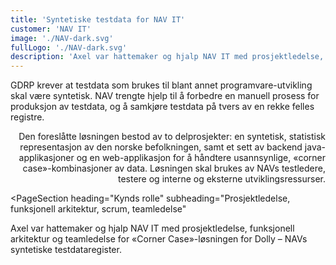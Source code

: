 ```yaml
---
title: 'Syntetiske testdata for NAV IT'
customer: 'NAV IT'
image: './NAV-dark.svg'
fullLogo: './NAV-dark.svg'
description: 'Axel var hattemaker og hjalp NAV IT med prosjektledelse, funksjonell arkitektur og teamledelse for «Corner Case»-løsningen for Dolly – NAVs syntetiske testdataregister. '
---
```



<PageSection heading="Prosjekt" subheading="Syntetiske testdata for NAV IT">
  <Prose align="left">
    <p>
      GDRP krever at testdata som brukes til blant annet programvare-utvikling skal være syntetisk.
      NAV trengte hjelp til å forbedre en manuell prosess for produksjon av testdata, og å samkjøre
      testdata på tvers av en rekke felles registre.
    </p>
  </Prose>
  <Prose align="right">
    <p>
      Den foreslåtte løsningen bestod av to delprosjekter: en syntetisk, statistisk representasjon
      av den norske befolkningen, samt et sett av backend java-applikasjoner og en web-applikasjon
      for å håndtere usannsynlige, «corner case»-kombinasjoner av data. Løsningen skal brukes av
      NAVs testledere, testere og interne og eksterne utviklingsressurser.
    </p>
  </Prose>
</PageSection>

<PageSection
  heading="Kynds rolle"
  subheading="Prosjektledelse, funksjonell arkitektur, scrum, teamledelse"
>
  <Prose align="left">
    <p>
      Axel var hattemaker og hjalp NAV IT med prosjektledelse, funksjonell arkitektur og teamledelse
      for «Corner Case»-løsningen for Dolly – NAVs syntetiske testdataregister.
    </p>
  </Prose>
</PageSection>
